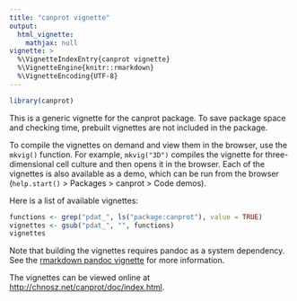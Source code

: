 ```yaml
---
title: "canprot vignette"
output:
  html_vignette:
    mathjax: null
vignette: >
  %\VignetteIndexEntry{canprot vignette}
  %\VignetteEngine{knitr::rmarkdown}
  %\VignetteEncoding{UTF-8}
---
```


```r
library(canprot)
```

This is a generic vignette for the canprot package.
To save package space and checking time, prebuilt vignettes are not included in the package.

To compile the vignettes on demand and view them in the browser, use the `mkvig()` function.
For example, `mkvig("3D")` compiles the vignette for three-dimensional cell culture and then opens it in the browser.
Each of the vignettes is also available as a demo, which can be run from the browser (`help.start()` > Packages > canprot > Code demos).

Here is a list of available vignettes:
```r
functions <- grep("pdat_", ls("package:canprot"), value = TRUE)
vignettes <- gsub("pdat_", "", functions)
vignettes
```

Note that building the vignettes requires pandoc as a system dependency.
See the [rmarkdown pandoc vignette](https://CRAN.R-project.org/package=rmarkdown/vignettes/pandoc.html) for more information.

The vignettes can be viewed online at <http://chnosz.net/canprot/doc/index.html>.
